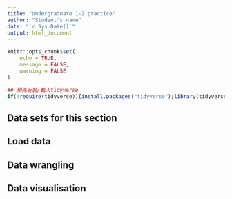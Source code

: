```yaml
---
title: "Undergraduate 1-2 practice"
author: "Student's name"
date: "`r Sys.Date()`"
output: html_document
---
```


```r
knitr::opts_chunk$set(
	echo = TRUE,
	message = FALSE,
	warning = FALSE
)

## 預先安裝/載入tidyverse
if(!require(tidyverse)){install.packages("tidyverse");library(tidyverse)}else{library(tidyverse)}

```

## Data sets for this section


## Load data


## Data wrangling


## Data visualisation